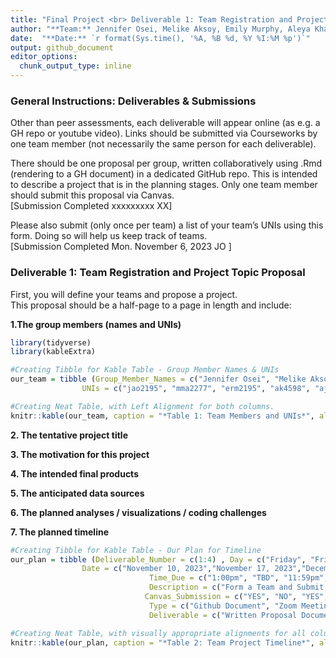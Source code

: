 ```yaml
---
title: "Final Project <br> Deliverable 1: Team Registration and Project Topic Proposal"
author: "**Team:** Jennifer Osei, Melike Aksoy, Emily Murphy, Aleya Khalifa, Andy Turner <br>" 
date:  "**Date:** `r format(Sys.time(), '%A, %B %d, %Y %I:%M %p')`"
output: github_document
editor_options: 
  chunk_output_type: inline
---
```

### General Instructions: Deliverables & Submissions
Other than peer assessments, each deliverable will appear online (as e.g. a GH repo or youtube video). 
Links should be submitted via Courseworks by one team member (not necessarily the same person for each deliverable).

There should be one proposal per group, written collaboratively using .Rmd (rendering to a GH document) in a dedicated GitHub repo. This is intended to describe a project that is in the planning stages. Only one team member should submit this proposal via Canvas.<br> [Submission Completed xxxxxxxxx XX]

Please also submit (only once per team) a list of your team’s UNIs using this form. Doing so will help us keep track of teams.<br> [Submission Completed Mon. November 6, 2023 JO ]

### Deliverable 1: Team Registration and Project Topic Proposal 
First, you will define your teams and propose a project. <br>
This proposal should be a half-page to a page in length and include:

**1.The group members (names and UNIs)**
```r
library(tidyverse)
library(kableExtra)

#Creating Tibble for Kable Table - Group Member Names & UNIs
our_team = tibble (Group_Member_Names = c("Jennifer Osei", "Melike Aksoy","Emily Murphy", "Aleya Khalifa", "Andy Turner"), 
                UNIs = c("jao2195", "mma2277", "erm2195", "ak4598", "ajt2206"))

#Creating Neat Table, with Left Alignment for both columns.
knitr::kable(our_team, caption = "*Table 1: Team Members and UNIs*", align = "ll")

```

**2. The tentative project title**

**3. The motivation for this project**

**4. The intended final products**

**5. The anticipated data sources**

**6. The planned analyses / visualizations / coding challenges**

**7. The planned timeline**
```r
#Creating Tibble for Kable Table - Our Plan for Timeline
our_plan = tibble (Deliverable_Number = c(1:4) , Day = c("Friday", "Friday", "Saturday", "Thursday"),
                Date = c("November 10, 2023","November 17, 2023","December 9, 2023","December 14, 2023") ,  
                               Time_Due = c("1:00pm", "TBD", "11:59pm", "10am - 11:20pm"), 
                               Description = c("Form a Team and Submit a Proposal", "Project Review Meeting", "Report| Webpage & Screencast | Peer   Assessment ", "In Class Discussion of Final Projects"), 
                              Canvas_Submission = c("YES", "NO", "YES", "NO"), 
                               Type = c("Github Document", "Zoom Meeting", "Github Document | Website | Github Document", "NONE"),
                               Deliverable = c("Written Proposal Document", "NONE: Zoom Meeting", "Written Report Giving Detailed Project Description | Webpage Overview of Project with Short Explanatory Video (Published Online) | Brief Assessment of Your Teammates Contributions (as a Short Document)", "NONE: Enjoy Hearing about Projects! (and also get Hex Stickers)"))

#Creating Neat Table, with visually appropriate alignments for all columns.
knitr::kable(our_plan, caption = "*Table 2: Team Project Timeline*", align = "cllclcll")
```



